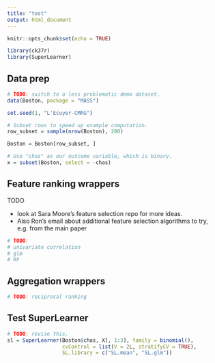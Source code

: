 ```yaml
---
title: "test"
output: html_document
---
```


```r
knitr::opts_chunk$set(echo = TRUE)

library(ck37r)
library(SuperLearner)
```


## Data prep

```r

# TODO: switch to a less problematic demo dataset.
data(Boston, package = "MASS")

set.seed(1, "L'Ecuyer-CMRG")

# Subset rows to speed up example computation.
row_subset = sample(nrow(Boston), 200)

Boston = Boston[row_subset, ]

# Use "chas" as our outcome variable, which is binary.
x = subset(Boston, select = -chas)

```

## Feature ranking wrappers

TODO

* look at Sara Moore's feature selection repo for more ideas.
* Also Ron's email about additional feature selection algorithms to try, e.g. from the main paper

```r
# TODO:
# univariate correlation
# glm
# RF
```

## Aggregation wrappers

```r
# TODO: reciprocal ranking

```

## Test SuperLearner

```r
# TODO: revise this.
sl = SuperLearner(Boston$chas, X[, 1:3], family = binomial(),
                  cvControl = list(V = 2L, stratifyCV = TRUE),
                  SL.library = c("SL.mean", "SL.glm"))
```
